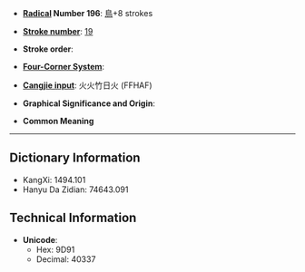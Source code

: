 * '''[[Wiktionary:Chinese radical index| Radical]] Number 196''': [[Wiktionary:Chinese radical index 鳥|鳥]]+8 strokes

* '''[[Wiktionary:Chinese total strokes index|Stroke number]]''': [[Wiktionary:Chinese total strokes index 19|19]]

* '''Stroke order''': 

* '''[[Wiktionary:Chinese four corner index|Four-Corner System]]''': 

* '''[[Wiktionary:Chinese Cangjie index|Cangjie input]]''': 火火竹日火 (FFHAF)

* '''Graphical Significance and Origin''': 

* '''Common Meaning'''

----

== Dictionary Information ==

* KangXi: 1494.101
* Hanyu Da Zidian: 74643.091

== Technical Information ==

* '''Unicode''':
** Hex: 9D91
** Decimal: 40337